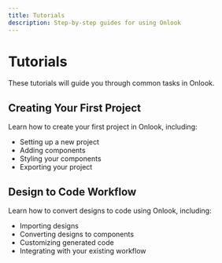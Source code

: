 ```yaml
---
title: Tutorials
description: Step-by-step guides for using Onlook
---
```


# Tutorials

These tutorials will guide you through common tasks in Onlook.

<Cards>
  <Card title="Creating Your First Project" href="/docs/tutorials/first-project" />
  <Card title="Design to Code Workflow" href="/docs/tutorials/design-to-code" />
</Cards>

## Creating Your First Project

Learn how to create your first project in Onlook, including:

- Setting up a new project
- Adding components
- Styling your components
- Exporting your project

## Design to Code Workflow

Learn how to convert designs to code using Onlook, including:

- Importing designs
- Converting designs to components
- Customizing generated code
- Integrating with your existing workflow
